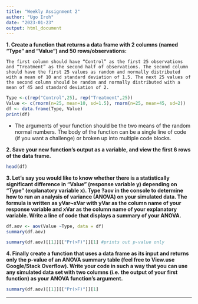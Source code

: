 ```yaml
---
title: "Weekly Assignment 2"
author: "Ugo Iroh"
date: "2023-01-23"
output: html_document
---
```


**1. Create a function that returns a data frame with 2 columns (named “Type” and “Value”) and 50 rows/observations:**

`The first column should have “Control” as the first 25 observations and “Treatment” as the second half of observations. The second column should have the first 25 values as random and normally distributed with a mean of 10 and standard deviation of 1.5. The next 25 values of the second column should be random and normally distributed with a mean of 45 and standard deviation of 2.`  

```r
Type <-c(rep("Control",25), rep("Treatment",25))
Value <- c(rnorm(n=25, mean=10, sd=1.5), rnorm(n=25, mean=45, sd=2))
df <- data.frame(Type, Value)
print(df)
```


  * The arguments of your function should be the two means of the random normal numbers. The body of the function can be a single line of code (if you want a challenge) or broken up into multiple code blocks.
  
**2. Save your new function’s output as a variable, and view the first 6 rows of the data frame.**
```r
head(df)
```

**3. Let’s say you would like to know whether there is a statistically significant difference in “Value” (response variable y) depending on “Type” (explanatory variable x). Type ?aov in the console to determine how to run an analysis of variance (ANOVA) on your simulated data. The formula is written as yVar~xVar with yVar as the column name of your response variable and xVar as the column name of your explanatory variable. Write a line of code that displays a summary of your ANOVA.**

```r
df.aov <- aov(Value ~Type, data = df)
summary(df.aov)

summary(df.aov)[[1]][["Pr(>F)"]][1] #prints out p-value only
```


**4. Finally create a function that uses a data frame as its input and returns only the p-value of an ANOVA summary table (feel free to View.use Google/Stack Overflow). Write your code in such a way that you can use any simulated data set with two columns (i.e. the output of your first function) as your ANOVA function’s argument.**

```r
summary(df.aov)[[1]][["Pr(>F)"]][1]

```

----------------------------------




